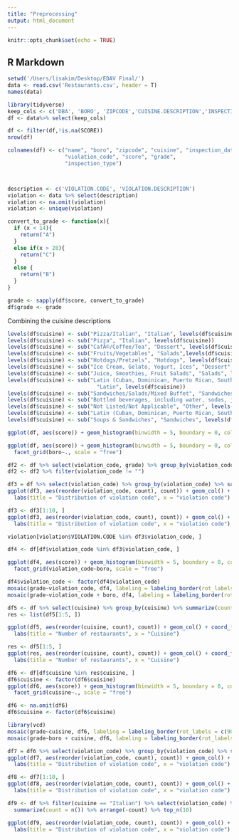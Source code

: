 ```yaml
---
title: "Preprocessing"
output: html_document
---
```


```r
knitr::opts_chunk$set(echo = TRUE)
```

## R Markdown


```r
setwd('/Users/lisakim/Desktop/EDAV Final/')
data <- read.csv('Restaurants.csv', header = T)
names(data)
```

```r
library(tidyverse)
keep_cols <- c('DBA', 'BORO', 'ZIPCODE','CUISINE.DESCRIPTION','INSPECTION.DATE','VIOLATION.CODE','SCORE', 'GRADE','INSPECTION.TYPE')
df <- data%>% select(keep_cols)

df <- filter(df,!is.na(SCORE))
nrow(df)

colnames(df) <- c("name", "boro", "zipcode", "cuisine", "inspection_data", 
                  "violation_code", "score", "grade",
                  "inspection_type")



description <- c('VIOLATION.CODE', 'VIOLATION.DESCRIPTION')
violation <- data %>% select(description)
violation <- na.omit(violation)
violation <- unique(violation)

```

```r
convert_to_grade <- function(x){
  if (x < 14){
    return("A")
  }
  else if(x > 28){
    return("C")
  }
  else {
    return("B")
  }
}

grade <- sapply(df$score, convert_to_grade)
df$grade <- grade
```


Combining the cuisine descriptions

```r
levels(df$cuisine) <- sub("Pizza/Italian", "Italian", levels(df$cuisine))
levels(df$cuisine) <- sub("Pizza", "Italian", levels(df$cuisine))
levels(df$cuisine) <- sub("CafÃ©/Coffee/Tea", "Dessert", levels(df$cuisine))
levels(df$cuisine) <- sub("Fruits/Vegetables", "Salads",levels(df$cuisine))
levels(df$cuisine) <- sub("Hotdogs/Pretzels", "Hotdogs", levels(df$cuisine))
levels(df$cuisine) <- sub("Ice Cream, Gelato, Yogurt, Ices", "Dessert", levels(df$cuisine))
levels(df$cuisine) <- sub("Juice, Smoothies, Fruit Salads", "Salads", levels(df$cuisine))
levels(df$cuisine) <- sub("Latin (Cuban, Dominican, Puerto Rican, South & Central American)",
                            "Latin", levels(df$cuisine))
levels(df$cuisine) <- sub("Sandwiches/Salads/Mixed Buffet", "Sandwiches", levels(df$cuisine))
levels(df$cuisine) <- sub("Bottled beverages, including water, sodas, juices, etc.", "Dessert", levels(df$cuisine))
levels(df$cuisine) <- sub("Not Listed/Not Applicable", "Other", levels(df$cuisine))
levels(df$cuisine) <- sub("Latin (Cuban, Dominican, Puerto Rican, South & Central American)", "Latin", levels(df$cuisine))
levels(df$cuisine) <- sub("Soups & Sandwiches", "Sandwiches", levels(df$cuisine))

```

```r
ggplot(df, aes(score)) + geom_histogram(binwidth = 5, boundary = 0, color = "black", fill = "blue") + labs(title = "Distribution of scores")
```

```r
ggplot(df, aes(score)) + geom_histogram(binwidth = 5, boundary = 0, color = "black", fill = "blue") + labs(title = "Distribution of scores") +
  facet_grid(boro~., scale = "free")
```


```r
df2 <- df %>% select(violation_code, grade) %>% group_by(violation_code, grade) %>% summarize(count = n())
df2 <- df2 %>% filter(violation_code != "")
```

```r
df3 = df %>% select(violation_code) %>% group_by(violation_code) %>% summarize(count = n())  %>% arrange(-count)
ggplot(df3, aes(reorder(violation_code, count), count)) + geom_col() + coord_flip() +
  labs(title = "Distribution of violation code", x = "violation code")

df3 <- df3[1:10, ]
ggplot(df3, aes(reorder(violation_code, count), count)) + geom_col() + coord_flip() +
  labs(title = "Distribution of violation code", x = "violation code")
```

```r
violation[violation$VIOLATION.CODE %in% df3$violation_code, ]
```

```r
df4 <- df[df$violation_code %in% df3$violation_code, ]

ggplot(df4, aes(score)) + geom_histogram(binwidth = 5, boundary = 0, color = "black", fill = "blue") + labs(title = "Distribution of scores") +
  facet_grid(violation_code~boro, scale = "free")

df4$violation_code <- factor(df4$violation_code)
mosaic(grade~violation_code, df4, labeling = labeling_border(rot_labels = c(90, 0)))
mosaic(grade~violation_code + boro, df4, labeling = labeling_border(rot_labels = c(0, 0, 0)))


```
```r
df5 <- df %>% select(cuisine) %>% group_by(cuisine) %>% summarize(count = n()) %>% arrange(-count)
res <- list(df5[1:5, ])

ggplot(df5, aes(reorder(cuisine, count), count)) + geom_col() + coord_flip() +
  labs(title = "Number of restaurants", x = "Cuisine")

res <- df5[1:5, ]
ggplot(res, aes(reorder(cuisine, count), count)) + geom_col() + coord_flip() +
  labs(title = "Number of restaurants", x = "Cuisine")

```


```r
df6 <- df[df$cuisine %in% res$cuisine, ]
df6$cuisine <- factor(df6$cuisine)
ggplot(df6, aes(score)) + geom_histogram(binwidth = 5, boundary = 0, color = "black", fill = "blue") + labs(title = "Distribution of scores") +
  facet_grid(cuisine~., scale = "free")

df6 <- na.omit(df6)
df6$cuisine <- factor(df6$cuisine)

library(vcd)
mosaic(grade~cuisine, df6, labeling = labeling_border(rot_labels = c(90, 0)))
mosaic(grade~boro + cuisine, df6, labeling = labeling_border(rot_labels = c(0, 0, 0)))

```

```r
df7 = df6 %>% select(violation_code) %>% group_by(violation_code) %>% summarize(count = n())  %>% arrange(-count)
ggplot(df7, aes(reorder(violation_code, count), count)) + geom_col() + coord_flip() +
  labs(title = "Distribution of violation code", x = "violation code")

df8 <- df7[1:10, ]
ggplot(df8, aes(reorder(violation_code, count), count)) + geom_col() + coord_flip() +
  labs(title = "Distribution of violation code", x = "violation code")

```

```r
df9 <- df %>% filter(cuisine == "Italian") %>% select(violation_code) %>% group_by(violation_code) %>%
  summarize(count = n()) %>% arrange(-count) %>% top_n(10)

ggplot(df9, aes(reorder(violation_code, count), count)) + geom_col() + coord_flip() +
  labs(title = "Distribution of violation code", x = "violation code")
```